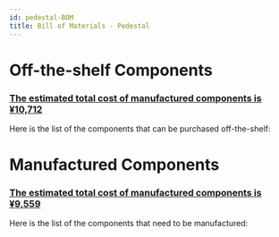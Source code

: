 ```yaml
---
id: pedestal-BOM
title: Bill of Materials - Pedestal
---
```




# Off-the-shelf Components

<h3><u>The estimated total cost of manufactured components is ¥10,712</u></h3>

Here is the list of the components that can be purchased off-the-shelf:

<PedestalTable />

# Manufactured Components

<h3><u>The estimated total cost of manufactured components is ¥9,559</u></h3>

Here is the list of the components that need to be manufactured:

<PedestalManufacturedTable />
